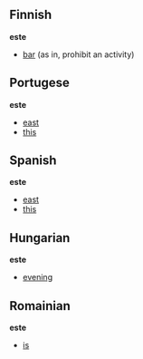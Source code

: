 ==Finnish==
'''este'''
*[[bar]] (as in, prohibit an activity)
==Portugese==
'''este'''
*[[east]]
*[[this]]
==Spanish==
'''este'''
*[[east]]
*[[this]]
==Hungarian==
'''este'''
*[[evening]]
==Romainian==
'''este'''
*[[is]]